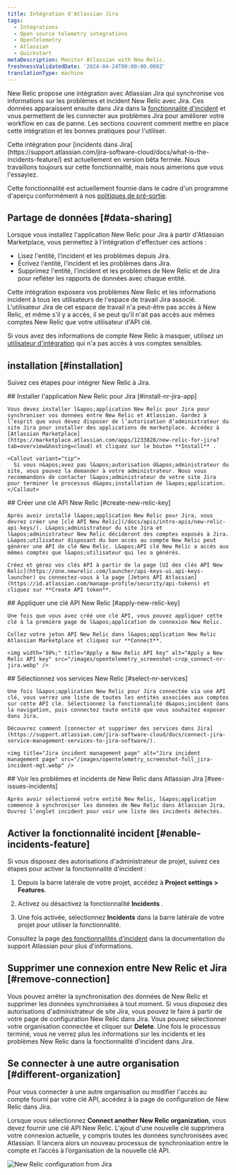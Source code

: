 ```yaml
---
title: Intégration d'Atlassian Jira
tags:
  - Integrations
  - Open source telemetry integrations
  - OpenTelemetry
  - Atlassian
  - Quickstart
metaDescription: Monitor Atlassian with New Relic.
freshnessValidatedDate: '2024-04-24T00:00:00.000Z'
translationType: machine
---
```


New Relic propose une intégration avec Atlassian Jira qui synchronise vos informations sur les problèmes et incident New Relic avec Jira. Ces données apparaissent ensuite dans Jira dans la [fonctionnalité d&apos;incident](https://support.atlassian.com/jira-software-cloud/docs/what-is-the-incidents-feature/) et vous permettent de les connecter aux problèmes Jira pour améliorer votre workflow en cas de panne. Les sections couvrent comment mettre en place cette intégration et les bonnes pratiques pour l&apos;utiliser.

<Callout variant="important">
  Cette intégration pour [incidents dans Jira](https://support.atlassian.com/jira-software-cloud/docs/what-is-the-incidents-feature/) est actuellement en version bêta fermée. Nous travaillons toujours sur cette fonctionnalité, mais nous aimerions que vous l&apos;essayiez.

  Cette fonctionnalité est actuellement fournie dans le cadre d&apos;un programme d&apos;aperçu conformément à nos [politiques de pré-sortie](/docs/licenses/license-information/referenced-policies/new-relic-pre-release-policy).
</Callout>

## Partage de données [#data-sharing]

Lorsque vous installez l&apos;application New Relic pour Jira à partir d&apos;Atlassian Marketplace, vous permettez à l&apos;intégration d&apos;effectuer ces actions :

* Lisez l&apos;entité, l&apos;incident et les problèmes depuis Jira.
* Écrivez l&apos;entité, l&apos;incident et les problèmes dans Jira.
* Supprimez l&apos;entité, l&apos;incident et les problèmes de New Relic et de Jira pour refléter les rapports de données avec chaque entité.

<Callout variant="caution">
  Cette intégration exposera vos problèmes New Relic et les informations incident à tous les utilisateurs de l&apos;espace de travail Jira associé. L&apos;utilisateur Jira de cet espace de travail n&apos;a peut-être pas accès à New Relic, et même s&apos;il y a accès, il se peut qu&apos;il n&apos;ait pas accès aux mêmes comptes New Relic que votre utilisateur d&apos;API clé.

  Si vous avez des informations de compte New Relic à masquer, utilisez un [utilisateur d&apos;intégration](/docs/more-integrations/best-practices-integration/#integration-user-leverage) qui n&apos;a pas accès à vos comptes sensibles.
</Callout>

## installation [#installation]

Suivez ces étapes pour intégrer New Relic à Jira.

<Steps>
  <Step>
    ## Installer l&apos;application New Relic pour Jira [#install-nr-jira-app]

    Vous devez installer l&apos;application New Relic pour Jira pour synchroniser vos données entre New Relic et Atlassian. Gardez à l’esprit que vous devez disposer de l’autorisation d’administrateur du site Jira pour installer des applications de marketplace. Accédez à [Atlassian Marketplace](https://marketplace.atlassian.com/apps/1233828/new-relic-for-jira?tab=overview&hosting=cloud) et cliquez sur le bouton **Install** .

    <Callout variant="tip">
      Si vous n&apos;avez pas l&apos;autorisation d&apos;administrateur du site, vous pouvez la demander à votre administrateur. Nous vous recommandons de contacter l&apos;administrateur de votre site Jira pour terminer le processus d&apos;installation de l&apos;application.
    </Callout>
  </Step>

  <Step>
    ## Créer une clé API New Relic [#create-new-relic-key]

    Après avoir installé l&apos;application New Relic pour Jira, vous devrez créer une [clé API New Relic](/docs/apis/intro-apis/new-relic-api-keys/). L&apos;administrateur du site Jira et l&apos;administrateur New Relic décideront des comptes exposés à Jira. L&apos;utilisateur disposant du bon accès au compte New Relic peut générer une API de clé New Relic. L&apos;API clé New Relic a accès aux mêmes comptes que l&apos;utilisateur qui les a générés.

    Créez et gérez vos clés API à partir de la page [UI des clés API New Relic](https://one.newrelic.com/launcher/api-keys-ui.api-keys-launcher) ou connectez-vous à la page [Jetons API Atlassian](https://id.atlassian.com/manage-profile/security/api-tokens) et cliquez sur **Create API token**.
  </Step>

  <Step>
    ## Appliquer une clé API New Relic [#apply-new-relic-key]

    Une fois que vous avez créé une clé API, vous pouvez appliquer cette clé à la première page de l&apos;application de connexion New Relic.

    Collez votre jeton API New Relic dans l&apos;application New Relic Atlassian Marketplace et cliquez sur **Connect**.

    <img width="50%;" title="Apply a New Relic API key" alt="Apply a New Relic API key" src="/images/opentelemetry_screenshot-crop_connect-nr-jira.webp" />
  </Step>

  <Step>
    ## Sélectionnez vos services New Relic [#select-nr-services]

    Une fois l&apos;application New Relic pour Jira connectée via une API clé, vous verrez une liste de toutes les entités associées aux comptes sur cette API clé. Sélectionnez la fonctionnalité d&apos;incident dans la navigation, puis connectez toute entité que vous souhaitez exposer dans Jira.

    Découvrez comment [connecter et supprimer des services dans Jira](https://support.atlassian.com/jira-software-cloud/docs/connect-jira-service-management-services-to-jira-software/).

    <img title="Jira incident management page" alt="Jira incident management page" src="/images/opentelemetry_screenshot-full_jira-incident-mgt.webp" />
  </Step>

  <Step>
    ## Voir les problèmes et incidents de New Relic dans Atlassian Jira [#see-issues-incidents]

    Après avoir sélectionné votre entité New Relic, l&apos;application commence à synchroniser les données de New Relic dans Atlassian Jira. Ouvrez l’onglet incident pour voir une liste des incidents détectés.
  </Step>
</Steps>

## Activer la fonctionnalité incident [#enable-incidents-feature]

Si vous disposez des autorisations d&apos;administrateur de projet, suivez ces étapes pour activer la fonctionnalité d&apos;incident :

1. Depuis la barre latérale de votre projet, accédez à <DNT>**Project settings &gt; Features**</DNT>.

2. Activez ou désactivez la fonctionnalité <DNT>**Incidents**</DNT> .

3. Une fois activée, sélectionnez <DNT>**Incidents**</DNT> dans la barre latérale de votre projet pour utiliser la fonctionnalité.

Consultez la page [des fonctionnalités d&apos;incident](https://support.atlassian.com/jira-software-cloud/docs/what-is-the-incidents-feature/) dans la documentation du support Atlassian pour plus d&apos;informations.

## Supprimer une connexion entre New Relic et Jira [#remove-connection]

Vous pouvez arrêter la synchronisation des données de New Relic et supprimer les données synchronisées à tout moment. Si vous disposez des autorisations d&apos;administrateur de site Jira, vous pouvez le faire à partir de votre page de configuration New Relic dans Jira. Vous pouvez sélectionner votre organisation connectée et cliquer sur <DNT>**Delete**</DNT>. Une fois le processus terminé, vous ne verrez plus les informations sur les incidents et les problèmes New Relic dans la fonctionnalité d&apos;incident dans Jira.

## Se connecter à une autre organisation [#different-organization]

Pour vous connecter à une autre organisation ou modifier l&apos;accès au compte fourni par votre clé API, accédez à la page de configuration de New Relic dans Jira.

Lorsque vous sélectionnez <DNT>**Connect another New Relic organization**</DNT>, vous devez fournir une clé API New Relic. L&apos;ajout d&apos;une nouvelle clé supprimera votre connexion actuelle, y compris toutes les données synchronisées avec Atlassian. Il lancera alors un nouveau processus de synchronisation entre le compte et l’accès à l’organisation de la nouvelle clé API.

<img title="New Relic configuration from Jira" alt="New Relic configuration from Jira" src="/images/opentelemetry_screenshot-full_jira-nr-configuration.webp" />